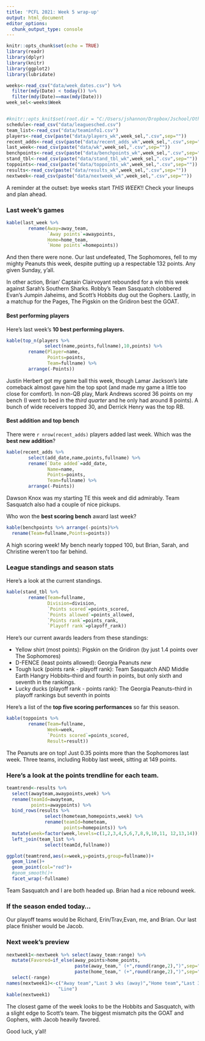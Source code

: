 ```yaml
---
title: 'PCFL 2021: Week 5 wrap-up'
output: html_document
editor_options: 
  chunk_output_type: console
---
```


```r
knitr::opts_chunk$set(echo = TRUE)
library(readr)
library(dplyr)
library(knitr)
library(ggplot2)
library(lubridate)

weeks<-read_csv("data/week_dates.csv") %>%
  filter(mdy(Date) < today()) %>%
  filter(mdy(Date)==max(mdy(Date)))
week_sel<-weeks$Week


#knitr::opts_knit$set(root.dir = "C:/Users/jshannon/Dropbox/Jschool/Other/pcfl2020")
schedule<-read_csv("data/leaguesched.csv")
team_list<-read_csv("data/teaminfo1.csv")
players<-read_csv(paste("data/players_wk",week_sel,".csv",sep=""))
recent_adds<-read_csv(paste("data/recent_adds_wk",week_sel,".csv",sep=""))
last_week<-read_csv(paste("data/wk",week_sel,".csv",sep=""))
benchpoints<-read_csv(paste("data/benchpoints_wk",week_sel,".csv",sep=""))
stand_tbl<-read_csv(paste("data/stand_tbl_wk",week_sel,".csv",sep=""))
toppoints<-read_csv(paste("data/toppoints_wk",week_sel,".csv",sep=""))
results<-read_csv(paste("data/results_wk",week_sel,".csv",sep=""))
nextweek<-read_csv(paste("data/nextweek_wk",week_sel,".csv",sep=""))
```

A reminder at the outset: bye weeks start *_THIS WEEK_*!! Check your lineups and plan ahead.

### Last week's games

```r
kable(last_week %>%
        rename(Away=away_team,
               `Away points`=awaypoints,
               Home=home_team,
               `Home points`=homepoints))
```

And then there were none. Our last undefeated, The Sophomores, fell to my mighty Peanuts this week, despite putting up a respectable 132 points. Any given Sunday, y'all.

In other action, Brian' Captain Clairvoyant rebounded for a win this week against Sarah's Southern Sharks. Robby's Team Sasquatch clobbered Evan's Jumpin Jaheims, and Scott's Hobbits dug out the Gophers. Lastly, in a matchup for the Pages, The Pigskin on the Gridiron best the GOAT. 

#### Best performing players

Here's last week's **10 best performing players.** 

```r
kable(top_n(players %>% 
              select(name,points,fullname),10,points) %>%
        rename(Player=name,
               Points=points,
               Team=fullname) %>%
        arrange(-Points))
```

Justin Herbert got my game ball this week, though Lamar Jackson's late comeback almost gave him the top spot (and made my game a little too close for comfort). In non-QB play, Mark Andrews scored 36 points on my bench (I went to bed in the *third quarter* and he only had around 8 points). A bunch of wide receivers topped 30, and Derrick Henry was the top RB.

#### Best addition and top bench
There were `r nrow(recent_adds)` players added last week. Which was the **best new addition**?

```r
kable(recent_adds %>% 
        select(add_date,name,points,fullname) %>%
        rename(`Date added`=add_date,
               Name=name,
               Points=points,
               Team=fullname) %>%
        arrange(-Points))
```

Dawson Knox was my starting TE this week and did admirably. Team Sasquatch also had a couple of nice pickups.

Who won the **best scoring bench** award last week?

```r
kable(benchpoints %>% arrange(-points)%>%
  rename(Team=fullname,Points=points)) 
```

A high scoring week! My bench nearly topped 100, but Brian, Sarah, and Christine weren't too far behind.

### League standings and season stats
Here's a look at the current standings.

```r
kable(stand_tbl %>%
        rename(Team=fullname,
               Division=division,
               `Points scored`=points_scored,
               `Points allowed`=points_allowed,
               `Points rank`=points_rank,
               `Playoff rank`=playoff_rank))
```

Here's our current awards leaders from these standings:

* Yellow shirt (most points): Pigskin on the Gridiron (by just 1.4 points over The Sophomores) 
* D-FENCE (least points allowed): Georgia Peanuts *_new_*
* Tough luck (points rank - playoff rank): Team Sasquatch AND Middle Earth Hangry Hobbits--third and fourth in points, but only sixth and seventh in the rankings.
* Lucky ducks (playoff rank - points rank): The Georgia Peanuts--third in playoff rankings but seventh in points

Here's a list of the **top five scoring performances** so far this season.

```r
kable(toppoints %>%
        rename(Team=fullname,
               Week=week,
               `Points scored`=points_scored,
               Result=result))
```

The Peanuts are on top! Just 0.35 points more than the Sophomores last week. Three teams, including Robby last week, sitting at 149 points.

### Here's a look at the **points trendline** for each team.

```r
teamtrend<-results %>%
  select(awayteam,awaypoints,week) %>%
  rename(teamId=awayteam,
         points=awaypoints) %>%
  bind_rows(results %>%
              select(hometeam,homepoints,week) %>%
              rename(teamId=hometeam,
                     points=homepoints)) %>%
  mutate(week=factor(week,levels=c(1,2,3,4,5,6,7,8,9,10,11, 12,13,14))) %>%
  left_join(team_list %>%
              select(teamId,fullname))

ggplot(teamtrend,aes(x=week,y=points,group=fullname))+
  geom_line()+
  geom_point(col="red")+
  #geom_smooth()+
  facet_wrap(~fullname)
```

Team Sasquatch and I are both headed up. Brian had a nice rebound week. 

### If the season ended today...

Our playoff teams would be Richard, Erin/Trav,Evan, me, and Brian. Our last place finisher would be Jacob.

### Next week's preview

```r
nextweek1<-nextweek %>% select(away_team:range) %>%
  mutate(Favored=if_else(away_points>home_points,
                         paste(away_team," (+",round(range,2),")",sep=""),
                         paste(home_team," (+",round(range,2),")",sep=""))) %>%
  select(-range)
names(nextweek1)<-c("Away team","Last 3 wks (away)","Home team","Last 3 wks (home)",
                   "Line")
kable(nextweek1)
```

The closest game of the week looks to be the Hobbits and Sasquatch, with a slight edge to Scott's team. The biggest mismatch pits the GOAT and Gophers, with Jacob heavily favored. 

Good luck, y'all!
